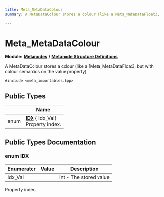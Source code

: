 ```yaml
---
title: Meta_MetaDataColour
summary: A MetaDataColour stores a colour (like a Meta_MetaDataFloat3, but with colour semantics on the value property) 

---
```


# Meta_MetaDataColour

**Module:** **[Metanodes](../Modules/group__api__metanodes.mdx)** **/** **[Metanode Structure Definitions](../Modules/group__api__metadefs.mdx)**



A MetaDataColour stores a colour (like a [Meta_MetaDataFloat3, but with colour semantics on the value property) 


`#include <meta_importables.hpp>`

## Public Types

|                | Name           |
| -------------- | -------------- |
| enum| **[IDX](../Classes/struct_meta___meta_data_colour.mdx#enum-idx)** { Idx_Val}<br />Property index.  |

## Public Types Documentation

### enum IDX

| Enumerator | Value | Description |
| ---------- | ----- | ----------- |
| Idx_Val | | int - The stored value   |



Property index. 

